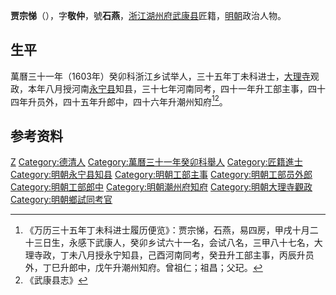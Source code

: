 '''贾宗悌'''（{{bd|？||？||}}），字'''敬仲'''，號'''石燕'''，[[浙江|浙江]][[湖州府|湖州府]][[武康县|武康县]]匠籍，[[明朝|明朝]]政治人物。

== 生平 ==
萬曆三十一年（1603年）癸卯科浙江乡试举人，三十五年丁未科进士，[[大理寺|大理寺]]观政，本年八月授河南[[永宁县|永宁县]]知县，三十七年河南同考，四十一年升工部主事，四十四年升员外，四十五年升郎中，四十六年升潮州知府<ref>《万历三十五年丁未科进士履历便览》：贾宗悌，石燕，易四房，甲戌十月二十三日生，永感下武康人，癸卯乡试六十一名，会试八名，三甲八十七名，大理寺政，丁未八月授永宁知县，己酉河南同考，癸丑升工部主事，丙辰升员外，丁巳升郎中，戊午升潮州知府。曾祖仁；祖昌；父玘。</ref><ref>《武康县志》</ref>。

==参考资料==
{{reflist}}

{{萬曆三十五年丁未科殿試金榜}}

{{Authority control}}

{{DEFAULTSORT:}}
[[Category:贾姓|Z]]
[[Category:德清人|Category:德清人]]
[[Category:萬曆三十一年癸卯科舉人|Category:萬曆三十一年癸卯科舉人]]
[[Category:匠籍進士|Category:匠籍進士]]
[[Category:明朝永宁县知县|Category:明朝永宁县知县]]
[[Category:明朝工部主事|Category:明朝工部主事]]
[[Category:明朝工部员外郎|Category:明朝工部员外郎]]
[[Category:明朝工部郎中|Category:明朝工部郎中]]
[[Category:明朝潮州府知府|Category:明朝潮州府知府]]
[[Category:明朝大理寺觀政|Category:明朝大理寺觀政]]
[[Category:明朝鄉試同考官|Category:明朝鄉試同考官]]


{{明朝人物小作品}}